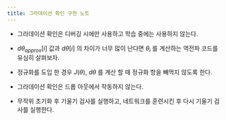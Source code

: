 ```yaml
---
title: 그라데이션 확인 구현 노트
---
```

- 그라데이션 확인은 디버깅 시에만 사용하고 학습 중에는 사용하지 않는다.
- $d\theta_{approx}[i]$ 값과 $d\theta[i]$ 의 차이가 너무 많이 난다면 $\theta_i$ 를 계산하는 역전파 코드를 유심히 살펴보자.

- 정규화를 도입 한 경우 $J(\theta)$,  $d\theta$ 를 계산 할 때 정규화 항을 빼먹지 않도록 한다.

- 그라데이션 확인은 드롭 아웃에서 작동하지 않는다.

- 무작위 초기화 후 기울기 검사를 실행하고, 네트워크를 훈련시킨 후 다시 기울기 검사를 실행한다.